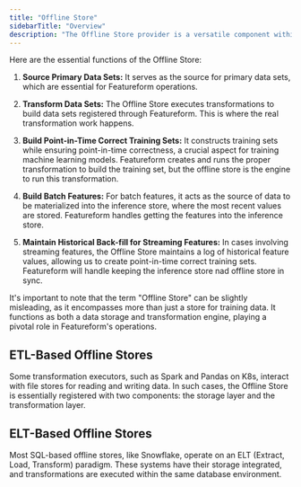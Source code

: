 ```yaml
---
title: "Offline Store"
sidebarTitle: "Overview"
description: "The Offline Store provider is a versatile component within Featureform, serving multiple key functions. It plays a central role in running transformations and storing data. Due to Featureform's virtual architecture, you can expect similar performance and cost characteristics from the Offline Store as you would without Featureform, making it a nearly seamless abstraction layer."
---
```


Here are the essential functions of the Offline Store:

1. **Source Primary Data Sets:** It serves as the source for primary data sets, which are essential for Featureform operations.

2. **Transform Data Sets:** The Offline Store executes transformations to build data sets registered through Featureform. This is where the real transformation work happens.

3. **Build Point-in-Time Correct Training Sets:** It constructs training sets while ensuring point-in-time correctness, a crucial aspect for training machine learning models. Featureform creates and runs the proper transformation to build the training set, but the offline store is the engine to run this transformation.

4. **Build Batch Features:** For batch features, it acts as the source of data to be materialized into the inference store, where the most recent values are stored. Featureform handles getting the features into the inference store.

5. **Maintain Historical Back-fill for Streaming Features:** In cases involving streaming features, the Offline Store maintains a log of historical feature values, allowing us to create point-in-time correct training sets. Featureform will handle keeping the inference store nad offline store in sync.

It's important to note that the term "Offline Store" can be slightly misleading, as it encompasses more than just a store for training data. It functions as both a data storage and transformation engine, playing a pivotal role in Featureform's operations.

## ETL-Based Offline Stores

Some transformation executors, such as Spark and Pandas on K8s, interact with file stores for reading and writing data. In such cases, the Offline Store is essentially registered with two components: the storage layer and the transformation layer.

## ELT-Based Offline Stores

Most SQL-based offline stores, like Snowflake, operate on an ELT (Extract, Load, Transform) paradigm. These systems have their storage integrated, and transformations are executed within the same database environment.

